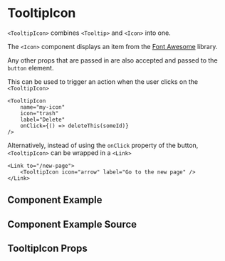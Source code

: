 

# TooltipIcon

`<TooltipIcon>` combines `<Tooltip>` and `<Icon>` into one.

The `<Icon>` component displays an item from the <a href="https://fontawesome.com/v5/search" target="_blank">Font Awesome</a> library.

Any other props that are passed in are also accepted and passed to the `button` element.

This can be used to trigger an action when the user clicks on the `<TooltipIcon>`

```
<TooltipIcon
    name="my-icon"
    icon="trash"
    label="Delete"
    onClick={() => deleteThis(someId)}
/>
```

Alternatively, instead of using the `onClick` property of the button, `<TooltipIcon>` can be wrapped in a `<Link>`

```
<Link to="/new-page">
    <TooltipIcon icon="arrow" label="Go to the new page" />
</Link>
```

## Component Example

<Canvas of={TooltipIconStories.Default} />

## Component Example Source

<Source of={TooltipIconStories.Default} />

## TooltipIcon Props

<ArgsTable of={TooltipIcon} />
